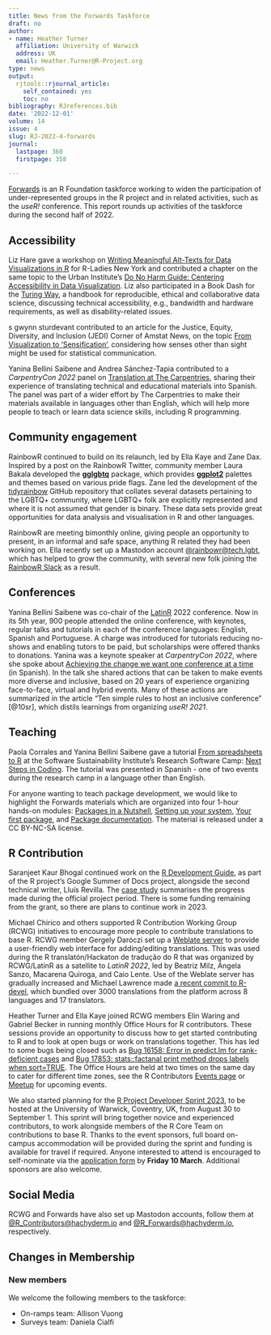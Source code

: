 ```yaml
---
title: News from the Forwards Taskforce
draft: no
author:
- name: Heather Turner
  affiliation: University of Warwick
  address: UK
  email: Heather.Turner@R-Project.org
type: news
output:
  rjtools::rjournal_article:
    self_contained: yes
    toc: no
bibliography: RJreferences.bib
date: '2022-12-01'
volume: 14
issue: 4
slug: RJ-2022-4-forwards
journal:
  lastpage: 360
  firstpage: 358

---
```






[Forwards](https://forwards.github.io/) is an R Foundation taskforce working to widen the participation of under-represented groups in the R project and in related activities, such as the *useR!* conference. This report rounds up activities of the taskforce during the second half of 2022.

## Accessibility

[//]: # (copy-editor: "s gwynn sturdevant" is the correct name and should not be edited)

Liz Hare gave a workshop on [Writing Meaningful Alt-Texts for Data Visualizations in R](https://LizHareDogs.github.io/RLadiesNYAltText) for R-Ladies New York and contributed a chapter on the same topic to the Urban Institute's [Do No Harm Guide: Centering Accessibility in Data Visualization](https://www.urban.org/research/publication/do-no-harm-guide-centering-accessibility-data-visualization). Liz also participated in a Book Dash for the [Turing Way](https://the-turing-way.netlify.app/welcome.html), a handbook for reproducible, ethical and collaborative data science, discussing technical accessibility, e.g., bandwidth and hardware requirements, as well as disability-related issues.

s gwynn sturdevant contributed to an article for the Justice, Equity, Diversity, and Inclusion (JEDI) Corner of Amstat News, on the topic [From Visualization to ‘Sensification’](https://magazine.amstat.org/blog/2023/01/02/jedi-corner-sensification/), considering how senses other than sight might be used for statistical communication.

Yanina Bellini Saibene and Andrea Sánchez-Tapia contributed to a *CarpentryCon 2022* panel on [Translation at The Carpentries](https://www.youtube.com/watch?v=9zCrGda6p7Q&t=1680s), sharing their experience of translating technical and educational materials into Spanish. The panel was part of a wider effort by The Carpentries to make their materials available in languages other than English, which will help more people to teach or learn data science skills, including R programming.

## Community engagement

RainbowR continued to build on its relaunch, led by Ella Kaye and Zane Dax. Inspired by a post on the RainbowR Twitter, community member Laura Bakala developed the [**gglgbtq**](https://cran.r-project.org/package=gglgbtq) package, which provides [**ggplot2**](https://cran.r-project.org/package=ggplot2) palettes and themes based on various pride flags. Zane led the development of the [tidyrainbow](https://github.com/r-lgbtq/tidyrainbow) GitHub repository that collates several datasets pertaining to the LGBTQ+ community, where LGBTQ+ folk are explicitly represented and where it is not assumed that gender is binary. These data sets provide great opportunities for data analysis and visualisation in R and other languages. 

RainbowR are meeting bimonthly online, giving people an opportunity to present, in an informal and safe space, anything R related they had been working on. Ella recently set up a Mastodon account [\@rainbowr@tech.lgbt](https://tech.lgbt/@rainbowR), which has helped to grow the community, with several new folk joining the [RainbowR Slack](https://docs.google.com/forms/d/1y7SOWE3IW-fpR_5Cd4mK-CMUpFZ-hvhY4cTj34JqTVE/viewform?edit_requested=true) as a result.

## Conferences

Yanina Bellini Saibene was co-chair of the [LatinR](https://latin-r.com/en) 2022 conference. Now in its 5th year, 900 people attended the online conference, with keynotes, regular talks and tutorials in each of the conference languages: English, Spanish and Portuguese. A charge was introduced for tutorials reducing no-shows and enabling tutors to be paid, but scholarships were offered thanks to donations. Yanina was a keynote speaker at *CarpentryCon 2022*, where she spoke about [Achieving the change we want one conference at a time](https://yabellini.netlify.app/talk/keynote_carpentrycon_2022/) (in Spanish). In the talk she shared actions that can be taken to make events more diverse and inclusive, based on 20 years of experience organizing face-to-face, virtual and hybrid events. Many of these actions are summarized in the article "Ten simple rules to host an inclusive conference" [@10sr], which distils learnings from organizing *useR! 2021*.

## Teaching

Paola Corrales and Yanina Bellini Saibene gave a tutorial [From spreadsheets to R](https://yabellini.netlify.app/courses/deplanillasdecalculoar/) at the Software Sustainability Institute's Research Software Camp: [Next Steps in Coding](https://www.software.ac.uk/blog/2022-05-04-what-attend-research-software-camp-next-steps-coding). The tutorial was presented in Spanish - one of two events during the research camp in a language other than English.

For anyone wanting to teach package development, we would like to highlight the Forwards materials which are organized into four 1-hour hands-on modules: [Packages in a Nutshell](https://forwards.github.io/workshops/package-dev-modules/slides/01-packages-in-a-nutshell/packages-in-a-nutshell.html#1), [Setting up your system](https://forwards.github.io/workshops/package-dev-modules/slides/02-setting-up-system/setting-up-system.html#1), [Your first package](https://forwards.github.io/workshops/package-dev-modules/slides/03-your-first-package/your-first-package.html#1), and [Package documentation](https://forwards.github.io/workshops/package-dev-modules/slides/04-package-documentation/package-documentation.html#1). The material is released under a CC BY-NC-SA license.

## R Contribution

Saranjeet Kaur Bhogal continued work on the [R Development Guide](https://contributor.r-project.org/rdevguide/), as part of the R project's Google Summer of Docs project, alongside the second technical writer, Lluís Revilla. The [case study](https://github.com/rstats-gsod/gsod2022/wiki/GSOD-2022-Case-Study) summarises the progress made during the official project period. There is some funding remaining from the grant, so there are plans to continue work in 2023.

Michael Chirico and others supported R Contribution Working Group (RCWG) initiatives to encourage more people to contribute translations to base R. RCWG member Gergely Daróczi set up a [Weblate server](https://translate.rx.studio) to provide a user-friendly web interface for adding/editing translations. This was used during the R translatón/Hackaton de tradução do R that was organized by RCWG/LatinR as a satellite to *LatinR 2022*, led by Beatriz Milz, Ángela Sanzo, Macarena Quiroga, and Caio Lente. Use of the Weblate server has gradually increased and Michael Lawrence made [a recent commit to R-devel](https://github.com/r-devel/r-svn/commit/dd4ed6ffc9b620c7b4a92f8cb9dab9ecc8b5890c), which bundled over 3000 translations from the platform across 8 languages and 17 translators. 

Heather Turner and Ella Kaye joined RCWG members Elin Waring and Gabriel Becker in running monthly Office Hours for R contributors. These sessions provide an opportunity to discuss how to get started contributing to R and to look at open bugs or work on translations together. This has led to some bugs being closed such as [Bug 16158: Error in predict.lm for rank-deficient cases](https://bugs.r-project.org/show_bug.cgi?id=16158) and [Bug 17853: stats::factanal print method drops labels when sort=TRUE](https://bugs.r-project.org/show_bug.cgi?id=17863). The Office Hours are held at two times on the same day to cater for different time zones, see the R Contributors [Events page](https://contributor.r-project.org/events/) or [Meetup](https://www.meetup.com/r-contributors/) for upcoming events.

We also started planning for the [R Project Developer Sprint 2023](https://contributor.r-project.org/r-project-sprint-2023/), to be hosted at the University of Warwick, Coventry, UK, from August 30 to September 1. This sprint will bring together novice and experienced contributors, to work alongside members of the R Core Team on contributions to base R. Thanks to the event sponsors, full board on-campus accommodation will be provided during the sprint and funding is available for travel if required. Anyone interested to attend is encouraged to self-nominate via the [application form](https://warwick.ac.uk/fac/sci/statistics/news/r-project-sprint-2023) by **Friday 10 March**. Additional sponsors are also welcome.

## Social Media

RCWG and Forwards have also set up Mastodon accounts, follow them at [\@R_Contributors@hachyderm.io](https://hachyderm.io/@R_Contributors) and [\@R_Forwards@hachyderm.io](https://hachyderm.io/@R_Forwards), respectively.

## Changes in Membership

### New members

We welcome the following members to the taskforce:

 - On-ramps team: Allison Vuong
 - Surveys team: Daniela Cialfi
